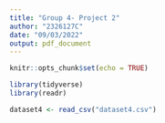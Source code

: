 ```yaml
---
title: "Group 4- Project 2"
author: "2326127C"
date: "09/03/2022"
output: pdf_document
---
```


```r
knitr::opts_chunk$set(echo = TRUE)
```

```r
library(tidyverse)
library(readr)

dataset4 <- read_csv("dataset4.csv")
```
